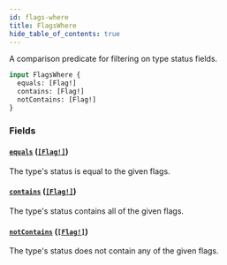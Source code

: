 ```yaml
---
id: flags-where
title: FlagsWhere
hide_table_of_contents: true
---
```



A comparison predicate for filtering on type status fields.

```graphql
input FlagsWhere {
  equals: [Flag!]
  contains: [Flag!]
  notContains: [Flag!]
}
```


### Fields

#### [`equals`](#) ([`[Flag!]`](/docs/directory-guide/graphql/reference/schema/enums/flag))

The type's status is equal to the given flags.


#### [`contains`](#) ([`[Flag!]`](/docs/directory-guide/graphql/reference/schema/enums/flag))

The type's status contains all of the given flags.


#### [`notContains`](#) ([`[Flag!]`](/docs/directory-guide/graphql/reference/schema/enums/flag))

The type's status does not contain any of the given flags.





